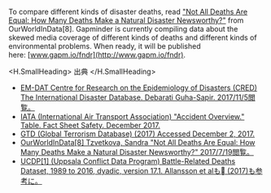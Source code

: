 
To compare dif­ferent kinds of disaster deaths, read ["Not All Deaths Are Equal: How Many Deaths Make a Natural Disaster Newsworthy?"](https://ourworldindata.org/how-many-deaths-make-a-natural-disaster-newsworthy.) from OurWorldInData[8]. Gapminder is currently compiling data about the skewed media coverage of dif­ferent kinds of deaths and dif­ferent kinds of environmental problems. When ready, it will be published here: [www.gapm.io/fndr](http://www.gapm.io/fndr).

<H.SmallHeading>
  出典
</H.SmallHeading>

-   [EM-DAT Centre for Research on the Epidemiology of Disasters (CRED) The International Disaster Database. Debarati Guha-Sapir. 2017/11/5閲覧。](http://www.emdat.be/)
-   [IATA (International Air Transport Association) "Accident Overview." Table. Fact Sheet Safety. December 2017.](http://www.gapm.io/xiata)
-   [GTD (Global Terrorism Database) (2017) Accessed December 2, 2017.](http://www.gapm.io/xgtdb17)
-   [OurWorldInData[8] Tzvetkova, Sandra "Not All Deaths Are Equal: How Many Deaths Make a Natural Disaster Newsworthy?" 2017/7/19閲覧。](http://www.gapm.io/xowd8)
-   [UCDP[1] (Uppsala Conflict Data Program) Battle-Related Deaths Dataset, 1989 to 2016, dyadic, version 17.1. Allansson et alも (2017)も参考に。](http://www.ucdp.uu.se/downloads)